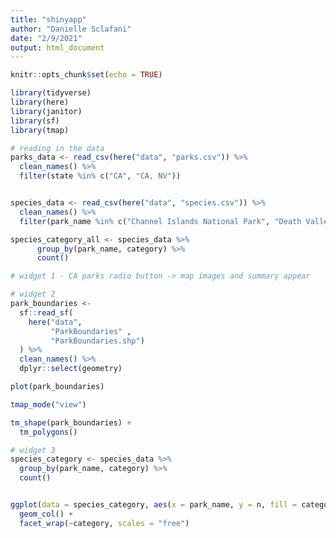 ```yaml
---
title: "shinyapp"
author: "Danielle Sclafani"
date: "2/9/2021"
output: html_document
---
```


```r
knitr::opts_chunk$set(echo = TRUE)

library(tidyverse)
library(here)
library(janitor)
library(sf)
library(tmap)
```


```r
# reading in the data
parks_data <- read_csv(here("data", "parks.csv")) %>% 
  clean_names() %>% 
  filter(state %in% c("CA", "CA, NV"))


species_data <- read_csv(here("data", "species.csv")) %>% 
  clean_names() %>% 
  filter(park_name %in% c("Channel Islands National Park", "Death Valley National Park", "Joshua Tree National Park", "Lassen Volcanic National Park", "Pinnacles National Park", "Redwood National Park", "Sequoia and Kings National Park", "Yosemite National Park"))

species_category_all <- species_data %>% 
      group_by(park_name, category) %>% 
      count()
```

```r
# widget 1 - CA parks radio button -> map images and summary appear

```

```r
# widget 2
park_boundaries <- 
  sf::read_sf(
    here("data", 
         "ParkBoundaries" ,
         "ParkBoundaries.shp")
  ) %>% 
  clean_names() %>% 
  dplyr::select(geometry)

plot(park_boundaries)
```
```r
tmap_mode("view")

tm_shape(park_boundaries) +
  tm_polygons()
```




```r
# widget 3
species_category <- species_data %>% 
  group_by(park_name, category) %>% 
  count()


ggplot(data = species_category, aes(x = park_name, y = n, fill = category)) +
  geom_col() +
  facet_wrap(~category, scales = "free")
```








